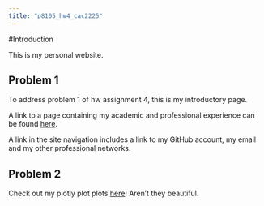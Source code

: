```yaml
---
title: "p8105_hw4_cac2225"
---
```


#Introduction

This is my personal website.

## Problem 1

To address problem 1 of hw assignment 4, this is my introductory page.

A link to a page containing my academic and professional experience can be found [here](resume.html).

A link in the site navigation includes a link to my GitHub account, my email and my other professional networks.

## Problem 2

Check out my plotly plot plots [here](plot.html)! Aren't they beautiful.


